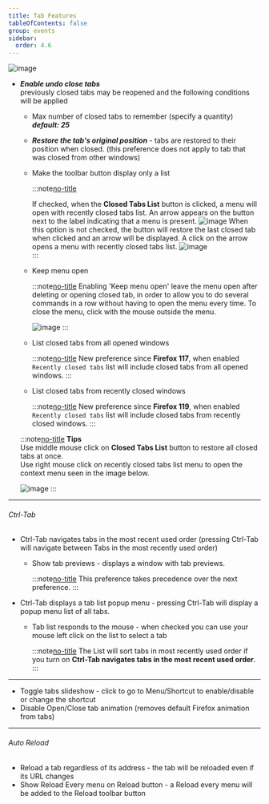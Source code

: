 ```yaml
---
title: Tab Features
tableOfContents: false
group: events
sidebar:
  order: 4.6
---
```



<Image class="help-img" src={eventsTabFeatures} alt="image" />

- **_Enable undo close tabs_** <br /> previously closed tabs may be reopened and the following
  conditions will be applied
  - Max number of closed tabs to remember (specify a quantity) **_default: 25_**

  - **_Restore the tab's original position_** - tabs are restored to their position when closed. (this preference does not apply to tab that was closed from other windows)

  - Make the toolbar button display only a list

    :::note[no-title]

    <div class="grid grid-cols-[1fr_60px] gap-2">
      If checked, when the <b>Closed Tabs List</b> button is clicked, a menu will open with recently
      closed tabs list. An arrow appears on the button next to the label indicating that a menu is
      present.
      <Image class="!mt-0 w-[40px] self-center" src={closedListButton} alt="image" />
      When this option is not checked, the button will restore the last closed tab when clicked and
      an arrow will be displayed. A click on the arrow opens a menu with recently closed tabs list.
      <Image class="!mt-0 w-[55px] self-center" src={closedListMenuButton} alt="image" />
    </div>
    :::

  - Keep menu open

    :::note[no-title]
    Enabling 'Keep menu open' leave the menu open after deleting or opening closed tab, in order to
    allow you to do several commands in a row without having to open the menu every time. To close
    the menu, click with the mouse outside the menu.

    <Image src={keepMenuOpen} alt="image" />
    :::

  - List closed tabs from all opened windows

    :::note[no-title]
    New preference since **Firefox 117**, when enabled `Recently closed tabs` list will include closed tabs from all opened windows.
    :::

  - List closed tabs from recently closed windows

    :::note[no-title]
    New preference since **Firefox 119**, when enabled `Recently closed tabs` list will include closed tabs from recently closed windows.
    :::

  :::note[no-title]
  **Tips** <br /> Use middle mouse click on <b>Closed Tabs List</b> button to restore all closed
  tabs at once. <br />Use right mouse click on recently closed tabs list menu to open the context
  menu seen in the image below.

  <Image class="m-auto" src={closedTabsButtonContextMenu} alt="image" />
  :::

---

###### Ctrl-Tab

- Ctrl-Tab navigates tabs in the most recent used order (pressing Ctrl-Tab will navigate between
  Tabs in the most recently used order)
  - Show tab previews - displays a window with tab previews.

    :::note[no-title]
    This preference takes precedence over the next preference.
    :::

- Ctrl-Tab displays a tab list popup menu - pressing Ctrl-Tab will display a popup menu list of all
  tabs.
  - Tab list responds to the mouse - when checked you can use your mouse left click on the list to
    select a tab

    :::note[no-title]
    The List will sort tabs in most recently used order if you turn on <b>Ctrl-Tab navigates tabs in
    the most recent used order</b>.
    :::

---

- Toggle tabs slideshow - click to go to Menu/Shortcut to enable/disable or change the shortcut
- Disable Open/Close tab animation (removes default Firefox animation from tabs)

---

###### Auto Reload

- Reload a tab regardless of its address - the tab will be reloaded even if its URL changes
- Show Reload Every menu on Reload button - a Reload every menu will be added to the Reload toolbar
  button

[no-title]: #
